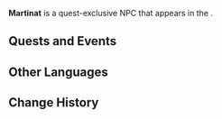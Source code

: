 {{Character Infobox
|type             = Quest NPC
|image            = NPC Martinat.png
|realname         = <!-- Optional, if different from in-game name -->
|deceased         = <!-- Past (for deceased prior to events of the game) or free response -->
|region           = Fontaine<!-- Character's home/main nation -->
|location         = Fontaine<!-- Nation where you can find the character in the game -->
|affiliation      = 
|title            = 
|title2           = Obsessive Follower

|ancestry         = <!-- Clan/family -->
|father           = 
|mother           = 
|spouse           = 
|sibling          = 
|child            = 
|relative         = 

|voiceEN          = 
|voiceCN          = 
|voiceJP          = 
|voiceKR          = 
}}
'''Martinat''' is a quest-exclusive NPC that appears in the {{Quest|Lost and Inherited}}.
<!--
==Location==
{{subst:#tag:gallery|
NPC Location {{subst:#titleparts:{{subst:PAGENAME}}}}.png{{subst:!}}{{subst:#titleparts:{{subst:PAGENAME}}}}'s location
NPC Location {{subst:#titleparts:{{subst:PAGENAME}}}} Context.png{{subst:!}}Additional context
}}

==Profile==
<!~~Detailed story/lore information goes here.~~>
''(To be added.)''

===Appearance===
<!~~Keep appearance section short and concise. Limit to 2 paragraphs with 3-4 sentences each.~~>
''(To be added.)''
-->
==Quests and Events==
{{Quests and Events}}
<!--
==Idle Quotes==
{{Dialogue Start}}
: {{DIcon|Idle}} {{Tx}}
:: {{A|VO {{subst:#titleparts:{{subst:PAGENAME}}}} 01.ogg}} "{{Tx}}"
{{Dialogue End}}

==Dialogue==
{{Dialogue Start}}
:'''{{subst:#titleparts:{{subst:PAGENAME}}}}:''' 
:{{DIcon}}
{{Dialogue End}}
<!--
==Event Dialogue==
===Event Name===
{{Dialogue Start}}
:'''{{subst:#titleparts:{{subst:PAGENAME}}}}:'''
{{Dialogue End}}
-->
==Other Languages==
{{Other Languages|default_hidden=1
|en      = Martinat
|zhs     = 马蒂纳
|zhs_rm  = Mǎdìnà
|zht     = 馬蒂納
|zht_rm  = Mǎdìnà
|ja      = マルティナ
|ja_rm   = Marutina
|ko      = 마르티넷
|es      = Martinat
|fr      = Martinat
|ru      = Мартинат
|th      = Martinat
|vi      = Martinat
|de      = Martinat
|id      = Martinat
|pt      = Martinat
|tr      = Martinat
|it      = Martinat
}}

==Change History==
{{Change History|4.3}}
<!--
==References==
{{Reflist}}
-->